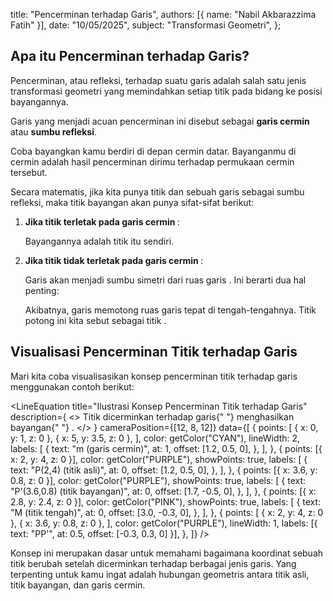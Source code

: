 
  title: "Pencerminan terhadap Garis",
  authors: [{ name: "Nabil Akbarazzima Fatih" }],
  date: "10/05/2025",
  subject: "Transformasi Geometri",
};

## Apa itu Pencerminan terhadap Garis?

Pencerminan, atau refleksi, terhadap suatu garis adalah salah satu jenis transformasi geometri yang memindahkan setiap titik pada bidang ke posisi bayangannya.

Garis yang menjadi acuan pencerminan ini disebut sebagai **garis cermin** atau **sumbu refleksi**.

Coba bayangkan kamu berdiri di depan cermin datar. Bayanganmu di cermin adalah hasil pencerminan dirimu terhadap permukaan cermin tersebut.

Secara matematis, jika kita punya titik <InlineMath math="P(x,y)" /> dan sebuah garis <InlineMath math="m" /> sebagai sumbu refleksi, maka titik bayangan <InlineMath math="P'(x',y')" /> akan punya sifat-sifat berikut:

1.  **Jika titik <InlineMath math="P" /> terletak pada garis cermin <InlineMath math="m" />**:

    Bayangannya adalah titik itu sendiri.

    <BlockMath math="P' = P" />

2.  **Jika titik <InlineMath math="P" /> tidak terletak pada garis cermin <InlineMath math="m" />**:

    Garis <InlineMath math="m" /> akan menjadi sumbu simetri dari ruas garis <InlineMath math="PP'" />. Ini berarti dua hal penting:

    <div className="flex flex-col gap-4">
      <BlockMath math="\text{Ruas garis } PP' \perp m" />
      <BlockMath math="\text{Jarak}(P, m) = \text{Jarak}(P', m)" />
    </div>

    Akibatnya, garis <InlineMath math="m" /> memotong ruas garis <InlineMath math="PP'" /> tepat di tengah-tengahnya. Titik potong ini kita sebut sebagai titik <InlineMath math="M" />.

## Visualisasi Pencerminan Titik terhadap Garis

Mari kita coba visualisasikan konsep pencerminan titik terhadap garis menggunakan contoh berikut:

<LineEquation
  title="Ilustrasi Konsep Pencerminan Titik terhadap Garis"
  description={
    <>
      Titik <InlineMath math="P(2,4)" /> dicerminkan terhadap garis{" "}
      <InlineMath math="m" /> menghasilkan bayangan{" "}
      <InlineMath math="P'(3.6, 0.8)" />.
    </>
  }
  cameraPosition={[12, 8, 12]}
  data={[
    {
      points: [
        { x: 0, y: 1, z: 0 },
        { x: 5, y: 3.5, z: 0 },
      ],
      color: getColor("CYAN"),
      lineWidth: 2,
      labels: [
        {
          text: "m (garis cermin)",
          at: 1,
          offset: [1.2, 0.5, 0],
        },
      ],
    },
    {
      points: [{ x: 2, y: 4, z: 0 }],
      color: getColor("PURPLE"),
      showPoints: true,
      labels: [
        {
          text: "P(2,4) (titik asli)",
          at: 0,
          offset: [1.2, 0.5, 0],
        },
      ],
    },
    {
      points: [{ x: 3.6, y: 0.8, z: 0 }],
      color: getColor("PURPLE"),
      showPoints: true,
      labels: [
        {
          text: "P'(3.6,0.8) (titik bayangan)",
          at: 0,
          offset: [1.7, -0.5, 0],
        },
      ],
    },
    {
      points: [{ x: 2.8, y: 2.4, z: 0 }],
      color: getColor("PINK"),
      showPoints: true,
      labels: [
        {
          text: "M (titik tengah)",
          at: 0,
          offset: [3.0, -0.3, 0],
        },
      ],
    },
    {
      points: [
        { x: 2, y: 4, z: 0 },
        { x: 3.6, y: 0.8, z: 0 },
      ],
      color: getColor("PURPLE"),
      lineWidth: 1,
      labels: [{ text: "PP'", at: 0.5, offset: [-0.3, 0.3, 0] }],
    },
  ]}
/>

Konsep ini merupakan dasar untuk memahami bagaimana koordinat sebuah titik berubah setelah dicerminkan terhadap berbagai jenis garis. Yang terpenting untuk kamu ingat adalah hubungan geometris antara titik asli, titik bayangan, dan garis cermin.
